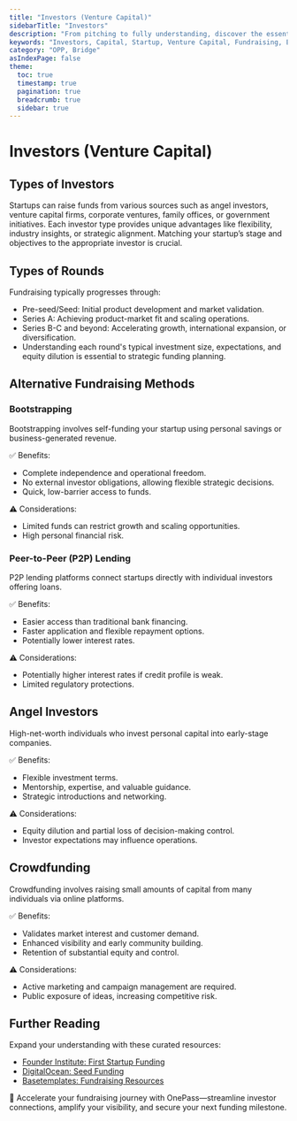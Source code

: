 ```yaml
---
title: "Investors (Venture Capital)"
sidebarTitle: "Investors"
description: "From pitching to fully understanding, discover the essentials of startups fundraising."
keywords: "Investors, Capital, Startup, Venture Capital, Fundraising, Equity, Debt, Crowdfunding"
category: "OPP, Bridge"
asIndexPage: false
theme:
  toc: true
  timestamp: true
  pagination: true
  breadcrumb: true
  sidebar: true
---
```


# Investors (Venture Capital)  

## Types of Investors  

Startups can raise funds from various sources such as angel investors, venture capital firms, corporate ventures, family offices, or government initiatives. Each investor type provides unique advantages like flexibility, industry insights, or strategic alignment. Matching your startup’s stage and objectives to the appropriate investor is crucial.

## Types of Rounds  

Fundraising typically progresses through:

* Pre-seed/Seed: Initial product development and market validation.
* Series A: Achieving product-market fit and scaling operations.
* Series B-C and beyond: Accelerating growth, international expansion, or diversification.
* Understanding each round's typical investment size, expectations, and equity dilution is essential to strategic funding planning.

## Alternative Fundraising Methods  

### Bootstrapping  

Bootstrapping involves self-funding your startup using personal savings or business-generated revenue.  

✅ Benefits:  

* Complete independence and operational freedom.
* No external investor obligations, allowing flexible strategic decisions.
* Quick, low-barrier access to funds.

⚠️ Considerations:  

* Limited funds can restrict growth and scaling opportunities.
* High personal financial risk.

### Peer-to-Peer (P2P) Lending  

P2P lending platforms connect startups directly with individual investors offering loans.

✅ Benefits:  

* Easier access than traditional bank financing.
* Faster application and flexible repayment options.
* Potentially lower interest rates.

⚠️ Considerations:  

* Potentially higher interest rates if credit profile is weak.
* Limited regulatory protections.

## Angel Investors  

High-net-worth individuals who invest personal capital into early-stage companies.

✅ Benefits:  

* Flexible investment terms.
* Mentorship, expertise, and valuable guidance.
* Strategic introductions and networking.

⚠️ Considerations:  

* Equity dilution and partial loss of decision-making control.
* Investor expectations may influence operations.

## Crowdfunding  

Crowdfunding involves raising small amounts of capital from many individuals via online platforms.  

✅ Benefits:  

* Validates market interest and customer demand.
* Enhanced visibility and early community building.
* Retention of substantial equity and control.

⚠️ Considerations:  

* Active marketing and campaign management are required.
* Public exposure of ideas, increasing competitive risk.

## Further Reading  

Expand your understanding with these curated resources:  

* [Founder Institute: First Startup Funding](https://fi.co/first-startup-funding)
* [DigitalOcean: Seed Funding](https://www.digitalocean.com/resources/articles/learn-the-basics-of-seed-funding?utm_source=chatgpt.com)
* [Basetemplates: Fundraising Resources](https://www.basetemplates.com/fundraising-resources?utm_source=chatgpt.com)

🚀 Accelerate your fundraising journey with OnePass—streamline investor connections, amplify your visibility, and secure your next funding milestone.
